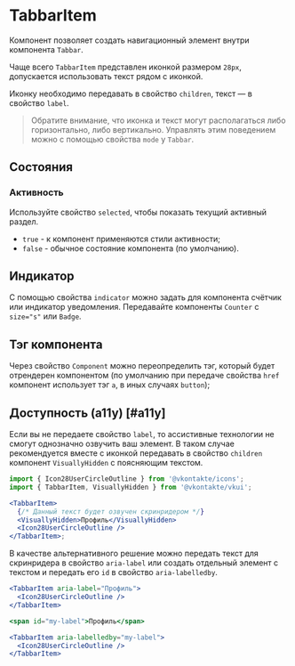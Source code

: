 <Overview>

# TabbarItem

Компонент позволяет создать навигационный элемент внутри компонента `Tabbar`.

</Overview>

Чаще всего `TabbarItem` представлен иконкой размером `28px`, допускается использовать текст рядом с иконкой.

Иконку необходимо передавать в свойство `children`, текст — в свойство `label`.

> Обратите внимание, что иконка и текст могут располагаться либо горизонтально, либо вертикально.
> Управлять этим поведением можно с помощью свойства `mode` у `Tabbar`.

## Состояния

### Активность

Используйте свойство `selected`, чтобы показать текущий активный раздел.

- `true` - к компонент применяются стили активности;
- `false` - обычное состояние компонента (по умолчанию).

## Индикатор

С помощью свойства `indicator` можно задать для компонента счётчик или индикатор уведомления.
Передавайте компоненты `Counter` с `size="s"` или `Badge`.

## Тэг компонента

Через свойство `Component` можно переопределить тэг, который будет отрендерен компонентом (по умолчанию при
передаче свойства `href` компонент использует тэг `a`, в иных случаях `button`);

## Доступность (a11y) [#a11y]

Если вы не передаете свойство `label`, то ассистивные технологии не смогут однозначно озвучить ваш элемент.
В таком случае рекомендуется вместе с иконкой передавать в свойство `children` компонент `VisuallyHidden`
с поясняющим текстом.

```jsx
import { Icon28UserCircleOutline } from '@vkontakte/icons';
import { TabbarItem, VisuallyHidden } from '@vkontakte/vkui';

<TabbarItem>
  {/* Данный текст будет озвучен скринридером */}
  <VisuallyHidden>Профиль</VisuallyHidden>
  <Icon28UserCircleOutline />
</TabbarItem>;
```

В качестве альтернативного решение можно передать текст для скринридера в свойство `aria-label` или создать
отдельный элемент с текстом и передать его `id` в свойство `aria-labelledby`.

```jsx
<TabbarItem aria-label="Профиль">
  <Icon28UserCircleOutline />
</TabbarItem>
```

```jsx
<span id="my-label">Профиль</span>

<TabbarItem aria-labelledby="my-label">
  <Icon28UserCircleOutline />
</TabbarItem>
```
